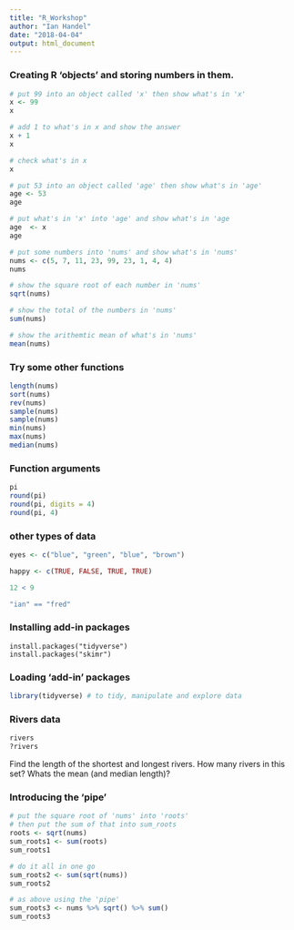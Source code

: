 ```yaml
---
title: "R_Workshop"
author: "Ian Handel"
date: "2018-04-04"
output: html_document
---
```


### Creating R 'objects' and storing numbers in them.

```r
# put 99 into an object called 'x' then show what's in 'x'
x <- 99
x

# add 1 to what's in x and show the answer
x + 1
x

# check what's in x
x

# put 53 into an object called 'age' then show what's in 'age'
age <- 53
age

# put what's in 'x' into 'age' and show what's in 'age
age  <- x
age

# put some numbers into 'nums' and show what's in 'nums'
nums <- c(5, 7, 11, 23, 99, 23, 1, 4, 4)
nums

# show the square root of each number in 'nums'
sqrt(nums)

# show the total of the numbers in 'nums'
sum(nums)

# show the arithemtic mean of what's in 'nums'
mean(nums)
```

### Try some other functions
```r
length(nums)
sort(nums)
rev(nums)
sample(nums)
sample(nums)
min(nums)
max(nums)
median(nums)
```

### Function arguments
```r
pi
round(pi)
round(pi, digits = 4)
round(pi, 4)
```


### other types of data
```r
eyes <- c("blue", "green", "blue", "brown")

happy <- c(TRUE, FALSE, TRUE, TRUE)

12 < 9

"ian" == "fred"
```



### Installing add-in packages
```
install.packages("tidyverse")
install.packages("skimr")
```

### Loading 'add-in' packages

```r
library(tidyverse) # to tidy, manipulate and explore data
```


### Rivers data
```r
rivers
?rivers
```

Find the length of the shortest and longest rivers.
How many rivers in this set?
Whats the mean (and median length)?

### Introducing the 'pipe'

```r
# put the square root of 'nums' into 'roots'
# then put the sum of that into sum_roots
roots <- sqrt(nums)
sum_roots1 <- sum(roots)
sum_roots1
```

```r
# do it all in one go
sum_roots2 <- sum(sqrt(nums))
sum_roots2
```


```r
# as above using the 'pipe'
sum_roots3 <- nums %>% sqrt() %>% sum()
sum_roots3
```







